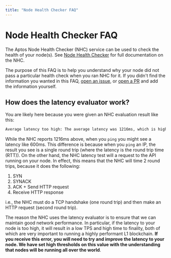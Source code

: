 ```yaml
---
title: "Node Health Checker FAQ"
---
```



# Node Health Checker FAQ

The Aptos Node Health Checker (NHC) service can be used to check the health of your node(s). See [Node Health Checker](./node-health-checker.md) for full documentation on the NHC.

The purpose of this FAQ is to help you understand why your node did not pass a particular health check when you ran NHC for it. If you didn't find the information you wanted in this FAQ, [open an issue](https://github.com/aptos-labs/aptos-core/issues/new/choose), or [open a PR](https://github.com/aptos-labs/aptos-core/pulls) and add the information yourself.

## How does the latency evaluator work?

You are likely here because you were given an NHC evaluation result like this:

```bash filename="Terminal"
Average latency too high: The average latency was 1216ms, which is higher than the maximum allowed latency of 1000ms.
```

While the NHC reports 1216ms above, when you `ping` you might see a latency like 600ms. This difference is because when you `ping` an IP, the result you see is a single round trip (where the latency is the round trip time (RTT)). On the other hand, the NHC latency test will a request to the API running on your node. In effect, this means that the NHC will time 2 round trips, because it does the following:

1. SYN
2. SYNACK
3. ACK + Send HTTP request
4. Receive HTTP response

i.e., the NHC must do a TCP handshake (one round trip) and then make an HTTP request (second round trip).

The reason the NHC uses the latency evaluator is to ensure that we can maintain good network performance. In particular, if the latency to your node is too high, it will result in a low TPS and high time to finality, both of which are very important to running a highly performant L1 blockchain. **If you receive this error, you will need to try and improve the latency to your node. We have set high thresholds on this value with the understanding that nodes will be running all over the world**.
